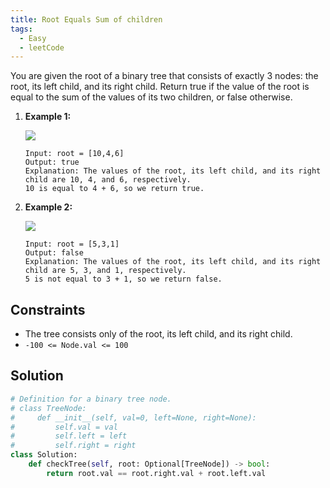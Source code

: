 ```yaml
---
title: Root Equals Sum of children
tags:
  - Easy
  - leetCode
---
```


You are given the root of a binary tree that consists of exactly 3 nodes: the root, its left child, and its right child. Return true if the value of the root is equal to the sum of the values of its two children, or false otherwise.


1. **Example 1:**

   ![](images/leetcode-2236-1.png)

   ```
   Input: root = [10,4,6]
   Output: true
   Explanation: The values of the root, its left child, and its right child are 10, 4, and 6, respectively.
   10 is equal to 4 + 6, so we return true.
   ```

2. **Example 2:**

   ![](./assets/leetcode-2236-2.png)

   ```
   Input: root = [5,3,1]
   Output: false
   Explanation: The values of the root, its left child, and its right child are 5, 3, and 1, respectively.
   5 is not equal to 3 + 1, so we return false.
   ```

## Constraints

- The tree consists only of the root, its left child, and its right child.
- `-100 <= Node.val <= 100`

## Solution

```python
# Definition for a binary tree node.
# class TreeNode:
#     def __init__(self, val=0, left=None, right=None):
#         self.val = val
#         self.left = left
#         self.right = right
class Solution:
    def checkTree(self, root: Optional[TreeNode]) -> bool:
        return root.val == root.right.val + root.left.val
```
